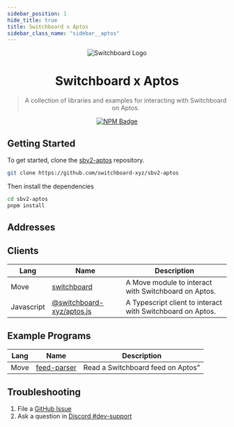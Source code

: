 ```yaml
---
sidebar_position: 1
hide_title: true
title: Switchboard x Aptos
sidebar_class_name: "sidebar__aptos"
---
```



<div align="center">

![Switchboard Logo](https://github.com/switchboard-xyz/sbv2-core/raw/main/website/static/img/icons/switchboard/avatar.png)

# Switchboard x Aptos

> A collection of libraries and examples for interacting with Switchboard on
> Aptos.

[![NPM Badge](https://img.shields.io/github/package-json/v/switchboard-xyz/sbv2-aptos?color=red&filename=javascript%2Faptos.js%2Fpackage.json&label=%40switchboard-xyz%2Faptos.js&logo=npm)](https://www.npmjs.com/package/@switchboard-xyz/aptos.js)

</div>

## Getting Started

To get started, clone the
[sbv2-aptos](https://github.com/switchboard-xyz/sbv2-aptos) repository.

```bash
git clone https://github.com/switchboard-xyz/sbv2-aptos
```

Then install the dependencies

```bash
cd sbv2-aptos
pnpm install
```

## Addresses

<ChainAddresses chain="aptos" />

## Clients

| **Lang**   | **Name**                                           | **Description**                                            |
| ---------- | -------------------------------------------------- | ---------------------------------------------------------- |
| Move       | [switchboard](aptos/sdk/move/)                     | A Move module to interact with Switchboard on Aptos.       |
| Javascript | [@switchboard-xyz/aptos.js](aptos/sdk/javascript/) | A Typescript client to interact with Switchboard on Aptos. |

## Example Programs

| **Lang** | **Name**                                  | **Description**                   |
| -------- | ----------------------------------------- | --------------------------------- |
| Move     | [feed-parser](aptos/sdk/move/feed-parser) | Read a Switchboard feed on Aptos" |

## Troubleshooting

1. File a
   [GitHub Issue](https://github.com/switchboard-xyz/sbv2-solana/issues/new)
2. Ask a question in
   [Discord #dev-support](https://discord.com/channels/841525135311634443/984343400377647144)
